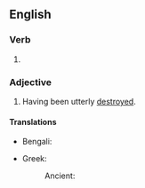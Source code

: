 ==English==

===Verb===
{{head|en|verb form}}

# {{en-past of|annihilate}}

===Adjective===
{{en-adj}}

# Having been utterly [[destroyed]].

====Translations====
{{trans-top|having been utterly destroyed}}
* Bengali: {{t|bn|নাস্তানাবুদ|tr=nastanabud}}
{{trans-mid}}
* Greek:
*: Ancient: {{t|grc|πανώλεθρος}}
{{trans-bottom}}